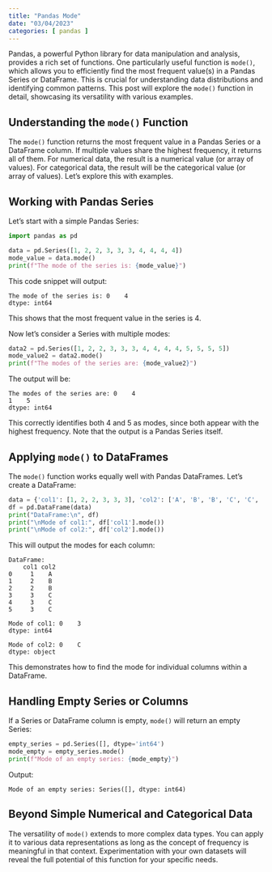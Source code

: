 ```yaml
---
title: "Pandas Mode"
date: "03/04/2023"
categories: [ pandas ]
---
```



Pandas, a powerful Python library for data manipulation and analysis, provides a rich set of functions.  One particularly useful function is `mode()`, which allows you to efficiently find the most frequent value(s) in a Pandas Series or DataFrame. This is crucial for understanding data distributions and identifying common patterns.  This post will explore the `mode()` function in detail, showcasing its versatility with various examples.


## Understanding the `mode()` Function

The `mode()` function returns the most frequent value in a Pandas Series or a DataFrame column.  If multiple values share the highest frequency, it returns all of them.  For numerical data, the result is a numerical value (or array of values). For categorical data, the result will be the categorical value (or array of values). Let's explore this with examples.


## Working with Pandas Series

Let's start with a simple Pandas Series:

```python
import pandas as pd

data = pd.Series([1, 2, 2, 3, 3, 3, 4, 4, 4, 4])
mode_value = data.mode()
print(f"The mode of the series is: {mode_value}")
```

This code snippet will output:


```
The mode of the series is: 0    4
dtype: int64
```

This shows that the most frequent value in the series is 4.


Now let's consider a Series with multiple modes:

```python
data2 = pd.Series([1, 2, 2, 3, 3, 3, 4, 4, 4, 4, 5, 5, 5, 5])
mode_value2 = data2.mode()
print(f"The modes of the series are: {mode_value2}")

```

The output will be:

```
The modes of the series are: 0    4
1    5
dtype: int64
```

This correctly identifies both 4 and 5 as modes, since both appear with the highest frequency.  Note that the output is a Pandas Series itself.


## Applying `mode()` to DataFrames

The `mode()` function works equally well with Pandas DataFrames. Let's create a DataFrame:


```python
data = {'col1': [1, 2, 2, 3, 3, 3], 'col2': ['A', 'B', 'B', 'C', 'C', 'C']}
df = pd.DataFrame(data)
print("DataFrame:\n", df)
print("\nMode of col1:", df['col1'].mode())
print("\nMode of col2:", df['col2'].mode())

```

This will output the modes for each column:

```
DataFrame:
    col1 col2
0     1    A
1     2    B
2     2    B
3     3    C
4     3    C
5     3    C

Mode of col1: 0    3
dtype: int64

Mode of col2: 0    C
dtype: object
```

This demonstrates how to find the mode for individual columns within a DataFrame.


## Handling Empty Series or Columns

If a Series or DataFrame column is empty, `mode()` will return an empty Series:

```python
empty_series = pd.Series([], dtype='int64')
mode_empty = empty_series.mode()
print(f"Mode of an empty series: {mode_empty}")
```

Output:

```
Mode of an empty series: Series([], dtype: int64)
```


##  Beyond Simple Numerical and Categorical Data

The versatility of `mode()` extends to more complex data types. You can apply it to various data representations as long as the concept of frequency is meaningful in that context.  Experimentation with your own datasets will reveal the full potential of this function for your specific needs.

